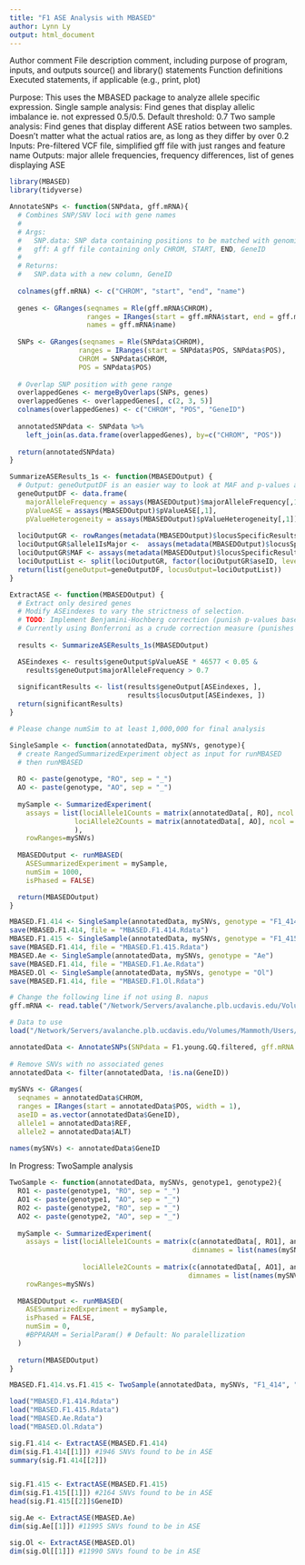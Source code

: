 ```yaml
---
title: "F1 ASE Analysis with MBASED"
author: Lynn Ly
output: html_document
---
```


Author comment
File description comment, including purpose of program, inputs, and outputs
source() and library() statements
Function definitions
Executed statements, if applicable (e.g., print, plot)

Purpose: This uses the MBASED package to analyze allele specific expression. 
  Single sample analysis: Find genes that display allelic imbalance ie. not expressed 0.5/0.5. Default threshold: 0.7 
  Two sample analysis: Find genes that display different ASE ratios between two samples. Doesn't matter what the actual ratios are, as long as they differ by over 0.2
Inputs: Pre-filtered VCF file, simplified gff file with just ranges and feature name
Outputs: major allele frequencies, frequency differences, list of genes displaying ASE

```r
library(MBASED)
library(tidyverse)
```

```r
AnnotateSNPs <- function(SNPdata, gff.mRNA){
  # Combines SNP/SNV loci with gene names
  #
  # Args:
  #   SNP.data: SNP data containing positions to be matched with genomic features
  #   gff: A gff file containing only CHROM, START, END, GeneID
  #
  # Returns:
  #   SNP.data with a new column, GeneID
  
  colnames(gff.mRNA) <- c("CHROM", "start", "end", "name") 
  
  genes <- GRanges(seqnames = Rle(gff.mRNA$CHROM),
                   ranges = IRanges(start = gff.mRNA$start, end = gff.mRNA$end), 
                   names = gff.mRNA$name)
  
  SNPs <- GRanges(seqnames = Rle(SNPdata$CHROM), 
                 ranges = IRanges(start = SNPdata$POS, SNPdata$POS), 
                 CHROM = SNPdata$CHROM,
                 POS = SNPdata$POS)
  
  # Overlap SNP position with gene range 
  overlappedGenes <- mergeByOverlaps(SNPs, genes)
  overlappedGenes <- overlappedGenes[, c(2, 3, 5)]
  colnames(overlappedGenes) <- c("CHROM", "POS", "GeneID")
  
  annotatedSNPdata <- SNPdata %>% 
    left_join(as.data.frame(overlappedGenes), by=c("CHROM", "POS")) 
  
  return(annotatedSNPdata)  
}
```

```r
SummarizeASEResults_1s <- function(MBASEDOutput) {
  # Output: geneOutputDF is an easier way to look at MAF and p-values at the same time
  geneOutputDF <- data.frame(
    majorAlleleFrequency = assays(MBASEDOutput)$majorAlleleFrequency[,1],
    pValueASE = assays(MBASEDOutput)$pValueASE[,1],
    pValueHeterogeneity = assays(MBASEDOutput)$pValueHeterogeneity[,1])
  
  lociOutputGR <- rowRanges(metadata(MBASEDOutput)$locusSpecificResults)
  lociOutputGR$allele1IsMajor <-  assays(metadata(MBASEDOutput)$locusSpecificResults)$allele1IsMajor[,1]
  lociOutputGR$MAF <- assays(metadata(MBASEDOutput)$locusSpecificResults)$MAF[,1]
  lociOutputList <- split(lociOutputGR, factor(lociOutputGR$aseID, levels = unique(lociOutputGR$aseID)))
  return(list(geneOutput=geneOutputDF, locusOutput=lociOutputList))
}

ExtractASE <- function(MBASEDOutput) {
  # Extract only desired genes
  # Modify ASEindexes to vary the strictness of selection.
  # TODO: Implement Benjamini-Hochberg correction (punish p-values based on rank)
  # Currently using Bonferroni as a crude correction measure (punishes all p-values equally)
  
  results <- SummarizeASEResults_1s(MBASEDOutput)

  ASEindexes <- results$geneOutput$pValueASE * 46577 < 0.05 & 
    results$geneOutput$majorAlleleFrequency > 0.7
  
  significantResults <- list(results$geneOutput[ASEindexes, ], 
                             results$locusOutput[ASEindexes, ])
  return(significantResults)
}
```

```r
# Please change numSim to at least 1,000,000 for final analysis

SingleSample <- function(annotatedData, mySNVs, genotype){
  # create RangedSummarizedExperiment object as input for runMBASED
  # then runMBASED
  
  RO <- paste(genotype, "RO", sep = "_")
  AO <- paste(genotype, "AO", sep = "_")
  
  mySample <- SummarizedExperiment(
    assays = list(lociAllele1Counts = matrix(annotatedData[, RO], ncol = 1, dimnames = list(names(mySNVs), 'mySample')),
                lociAllele2Counts = matrix(annotatedData[, AO], ncol = 1,  dimnames = list(names(mySNVs), 'mySample'))
                ),
    rowRanges=mySNVs)
  
  MBASEDOutput <- runMBASED(
    ASESummarizedExperiment = mySample,
    numSim = 1000,
    isPhased = FALSE) 

  return(MBASEDOutput)
}

MBASED.F1.414 <- SingleSample(annotatedData, mySNVs, genotype = "F1_414")
save(MBASED.F1.414, file = "MBASED.F1.414.Rdata")
MBASED.F1.415 <- SingleSample(annotatedData, mySNVs, genotype = "F1_415")
save(MBASED.F1.414, file = "MBASED.F1.415.Rdata")
MBASED.Ae <- SingleSample(annotatedData, mySNVs, genotype = "Ae")
save(MBASED.F1.414, file = "MBASED.F1.Ae.Rdata")
MBASED.Ol <- SingleSample(annotatedData, mySNVs, genotype = "Ol")
save(MBASED.F1.414, file = "MBASED.F1.Ol.Rdata")
```

```r
# Change the following line if not using B. napus
gff.mRNA <- read.table("/Network/Servers/avalanche.plb.ucdavis.edu/Volumes/Mammoth/Users/ruijuanli/Reference/B.napus/gff.mRNA")

# Data to use
load("/Network/Servers/avalanche.plb.ucdavis.edu/Volumes/Mammoth/Users/mizukikadowaki/project/output/F1.young.GQ.filtered.Rdata")

annotatedData <- AnnotateSNPs(SNPdata = F1.young.GQ.filtered, gff.mRNA = gff.mRNA)
  
# Remove SNVs with no associated genes
annotatedData <- filter(annotatedData, !is.na(GeneID))
  
mySNVs <- GRanges(
  seqnames = annotatedData$CHROM,
  ranges = IRanges(start = annotatedData$POS, width = 1),
  aseID = as.vector(annotatedData$GeneID),
  allele1 = annotatedData$REF,
  allele2 = annotatedData$ALT)
  
names(mySNVs) <- annotatedData$GeneID
```

In Progress: TwoSample analysis

```r
TwoSample <- function(annotatedData, mySNVs, genotype1, genotype2){
  RO1 <- paste(genotype1, "RO", sep = "_")
  AO1 <- paste(genotype1, "AO", sep = "_")
  RO2 <- paste(genotype2, "RO", sep = "_")
  AO2 <- paste(genotype2, "AO", sep = "_")
  
  mySample <- SummarizedExperiment(
    assays = list(lociAllele1Counts = matrix(c(annotatedData[, RO1], annotatedData[, RO2]), ncol = 2,
                                             dimnames = list(names(mySNVs), c(genotype1, genotype2))),
                                             
                  lociAllele2Counts = matrix(c(annotatedData[, AO1], annotatedData[, AO2]), ncol = 2,
                                            dimnames = list(names(mySNVs), c(genotype1, genotype2)))),
    rowRanges=mySNVs)
  
  MBASEDOutput <- runMBASED(
    ASESummarizedExperiment = mySample,
    isPhased = FALSE,
    numSim = 0,
    #BPPARAM = SerialParam() # Default: No paralellization
  )
  
  return(MBASEDOutput)
}
```

```r
MBASED.F1.414.vs.F1.415 <- TwoSample(annotatedData, mySNVs, "F1_414", "F1_415")

```

```r
load("MBASED.F1.414.Rdata")
load("MBASED.F1.415.Rdata")
load("MBASED.Ae.Rdata")
load("MBASED.Ol.Rdata")

sig.F1.414 <- ExtractASE(MBASED.F1.414)
dim(sig.F1.414[[1]]) #1946 SNVs found to be in ASE
summary(sig.F1.414[[2]])


sig.F1.415 <- ExtractASE(MBASED.F1.415)
dim(sig.F1.415[[1]]) #2164 SNVs found to be in ASE
head(sig.F1.415[[2]]$GeneID)

sig.Ae <- ExtractASE(MBASED.Ae)
dim(sig.Ae[[1]]) #11995 SNVs found to be in ASE

sig.Ol <- ExtractASE(MBASED.Ol)
dim(sig.Ol[[1]]) #11990 SNVs found to be in ASE
```


